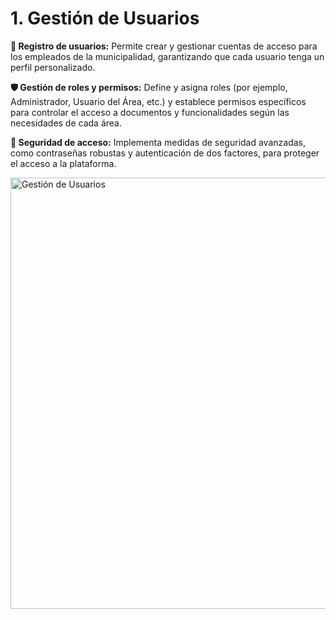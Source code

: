 # 1. Gestión de Usuarios

**🔑 Registro de usuarios:** Permite crear y gestionar cuentas de acceso para los empleados de la municipalidad, garantizando que cada usuario tenga un perfil personalizado.

**🛡️ Gestión de roles y permisos:** Define y asigna roles (por ejemplo, Administrador, Usuario del Área, etc.) y establece permisos específicos para controlar el acceso a documentos y funcionalidades según las necesidades de cada área.

**🔐 Seguridad de acceso:** Implementa medidas de seguridad avanzadas, como contraseñas robustas y autenticación de dos factores, para proteger el acceso a la plataforma.

<div>
  <img src="/images/platforms/usuarios.png" width="690px" alt="Gestión de Usuarios" />
</div>
